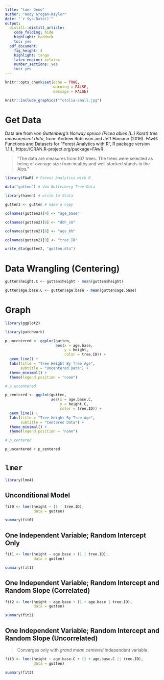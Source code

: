 ```yaml
---
title: "lmer Demo"
author: "Andy Grogan-Kaylor"
date: "`r Sys.Date()`"
output:
  distill::distill_article:
    code_folding: hide
    highlight: haddock
    toc: yes
  pdf_document: 
    fig_height: 4
    highlight: tango
    latex_engine: xelatex
    number_sections: yes
    toc: yes
---
```


```r

knitr::opts_chunk$set(echo = TRUE,
                      warning = FALSE,
                      message = FALSE)

```

```r

knitr::include_graphics("fotolia-small.jpg")

```

# Get Data

Data are from *von Guttenberg's Norway spruce (Picea abies [L.] Karst) tree measurement data*, from: Andrew Robinson and Jeff Hamann (2016). FAwR: Functions and Datasets for "Forest Analytics with R", R package version 1.1.1., https://CRAN.R-project.org/package=FAwR

> "The data are measures from 107 trees. The trees were selected as being of average size from healthy and well stocked stands in the Alps."


```r

library(FAwR) # Forest Analytics with R

data("gutten") # Von Guttenberg Tree Data

```

```r

library(haven) # write to Stata

gutten2 <- gutten # make a copy

colnames(gutten2)[4] <- "age_base"

colnames(gutten2)[6] <- "dbh_cm"

colnames(gutten2)[8] <- "age_bh"

colnames(gutten2)[9] <- "tree_ID"

write_dta(gutten2, "gutten.dta")

```


# Data Wrangling (Centering)

```r

gutten$height.C <- gutten$height - mean(gutten$height)

gutten$age.base.C <- gutten$age.base - mean(gutten$age.base) 

```

# Graph

```r

library(ggplot2)

library(patchwork)

p_uncentered <- ggplot(gutten,
                       aes(x = age.base,
                           y = height,
                           color = tree.ID)) +
  geom_line() +
  labs(title = "Tree Height By Tree Age",
       subtitle = "Uncentered Data") +
  theme_minimal() +
  theme(legend.position = "none")

# p_uncentered

p_centered <- ggplot(gutten,
                     aes(x = age.base.C,
                         y = height.C,
                         color = tree.ID)) +
  geom_line() +
  labs(title = "Tree Height By Tree Age",
       subtitle = "Centered Data") +
  theme_minimal() +
  theme(legend.position = "none")

# p_centered

p_uncentered + p_centered 

```

# `lmer`

```r

library(lme4)

```

## Unconditional Model

```r

fit0 <- lmer(height ~ (1 | tree.ID), 
             data = gutten)

summary(fit0)

```

## One Independent Variable; Random Intercept Only

```r

fit1 <- lmer(height ~ age.base + (1 | tree.ID), 
             data = gutten)

summary(fit1)

```

## One Independent Variable; Random Intercept and Random Slope (Correlated)

```r

fit2 <- lmer(height ~ age.base + (1 + age.base | tree.ID), 
             data = gutten)

summary(fit2)

```

## One Independent Variable; Random Intercept and Random Slope (Uncorrelated)

> Converges only with *grand mean centered* independent variable.

```r

fit3 <- lmer(height ~ age.base.C + (1 + age.base.C || tree.ID), 
             data = gutten)

summary(fit3)

```

